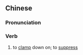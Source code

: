 ==Chinese==
{{zh-forms|s=钳制}}

===Pronunciation===
{{zh-pron
|m=qiánzhì
|c=kim4 zai3
|mn=qz,xm:khiâm-chè/zz:khiâm-chì
|cat=v
}}

===Verb===
{{zh-verb}}

# to [[clamp]] down on; to [[suppress]]